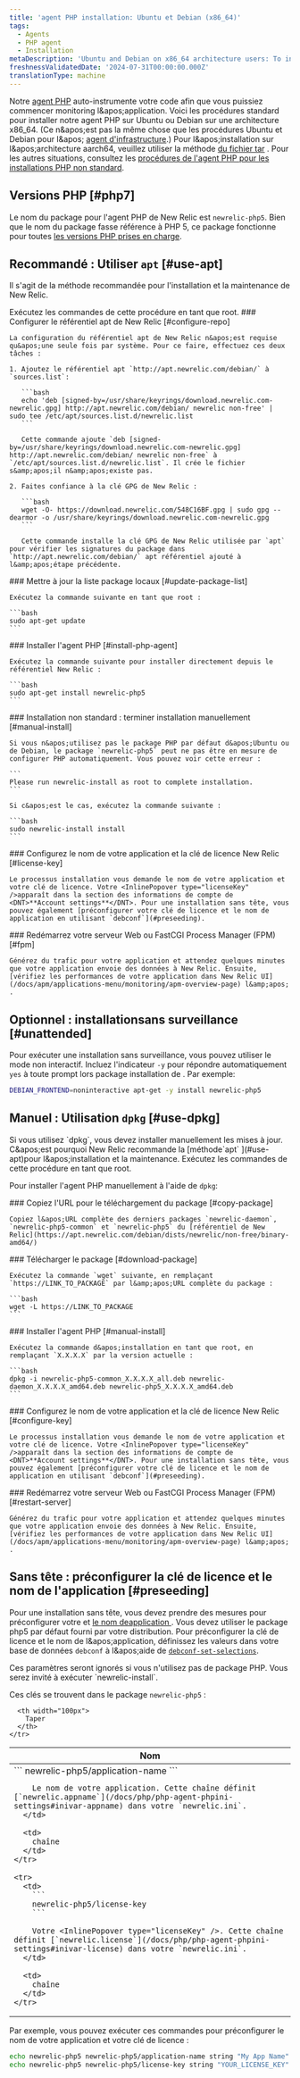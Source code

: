 ```yaml
---
title: 'agent PHP installation: Ubuntu et Debian (x86_64)'
tags:
  - Agents
  - PHP agent
  - Installation
metaDescription: 'Ubuntu and Debian on x86_64 architecture users: To install, upgrade, or uninstall your New Relic PHP agent, start here.'
freshnessValidatedDate: '2024-07-31T00:00:00.000Z'
translationType: machine
---
```


Notre [agent PHP](/docs/agents/php-agent/getting-started/new-relic-php#configuration) auto-instrumente votre code afin que vous puissiez commencer monitoring l&amp;apos;application. Voici les procédures standard pour installer notre agent PHP sur Ubuntu ou Debian sur une architecture x86\_64. (Ce n&amp;apos;est pas la même chose que les procédures Ubuntu et Debian pour l&amp;apos; [agent d&apos;infrastructure](/docs/infrastructure/new-relic-infrastructure/installation/install-infrastructure-linux#apt-based).) Pour l&amp;apos;installation sur l&amp;apos;architecture aarch64, veuillez utiliser la méthode [du fichier tar](/docs/php/php-agent-installation-tar-files) . Pour les autres situations, consultez les [procédures de l&apos;agent PHP pour les installations PHP non standard](/docs/php/php-agent-installation-non-standard-php).

## Versions PHP [#php7]

Le nom du package pour l&apos;agent PHP de New Relic est `newrelic-php5`. Bien que le nom du package fasse référence à PHP 5, ce package fonctionne pour toutes [les versions PHP prises en charge](/docs/agents/php-agent/getting-started/php-agent-compatibility-requirements#php-release).

## Recommandé : Utiliser `apt` [#use-apt]

Il s&apos;agit de la méthode recommandée pour l&apos;installation et la maintenance de New Relic.

<Callout variant="important">
  Exécutez les commandes de cette procédure en tant que root.
</Callout>

<Steps>
  <Step>
    ### Configurer le référentiel apt de New Relic [#configure-repo]

    La configuration du référentiel apt de New Relic n&apos;est requise qu&apos;une seule fois par système. Pour ce faire, effectuez ces deux tâches :

    1. Ajoutez le référentiel apt `http://apt.newrelic.com/debian/` à `sources.list`:

       ```bash
       echo 'deb [signed-by=/usr/share/keyrings/download.newrelic.com-newrelic.gpg] http://apt.newrelic.com/debian/ newrelic non-free' | sudo tee /etc/apt/sources.list.d/newrelic.list
       ```

       Cette commande ajoute `deb [signed-by=/usr/share/keyrings/download.newrelic.com-newrelic.gpg] http://apt.newrelic.com/debian/ newrelic non-free` à `/etc/apt/sources.list.d/newrelic.list`. Il crée le fichier s&amp;apos;il n&amp;apos;existe pas.

    2. Faites confiance à la clé GPG de New Relic :

       ```bash
       wget -O- https://download.newrelic.com/548C16BF.gpg | sudo gpg --dearmor -o /usr/share/keyrings/download.newrelic.com-newrelic.gpg
       ```

       Cette commande installe la clé GPG de New Relic utilisée par `apt` pour vérifier les signatures du package dans `http://apt.newrelic.com/debian/` apt référentiel ajouté à l&amp;apos;étape précédente.
  </Step>

  <Step>
    ### Mettre à jour la liste package locaux [#update-package-list]

    Exécutez la commande suivante en tant que root :

    ```bash
    sudo apt-get update
    ```
  </Step>

  <Step>
    ### Installer l&apos;agent PHP [#install-php-agent]

    Exécutez la commande suivante pour installer directement depuis le référentiel New Relic :

    ```bash
    sudo apt-get install newrelic-php5
    ```
  </Step>

  <Step>
    ### Installation non standard : terminer installation manuellement [#manual-install]

    Si vous n&apos;utilisez pas le package PHP par défaut d&apos;Ubuntu ou de Debian, le package `newrelic-php5` peut ne pas être en mesure de configurer PHP automatiquement. Vous pouvez voir cette erreur :

    ```
    Please run newrelic-install as root to complete installation.
    ```

    Si c&apos;est le cas, exécutez la commande suivante :

    ```bash
    sudo newrelic-install install
    ```
  </Step>

  <Step>
    ### Configurez le nom de votre application et la clé de licence New Relic [#license-key]

    Le processus installation vous demande le nom de votre application et votre clé de licence. Votre <InlinePopover type="licenseKey" />apparaît dans la section des informations de compte de <DNT>**Account settings**</DNT>. Pour une installation sans tête, vous pouvez également [préconfigurer votre clé de licence et le nom de application en utilisant `debconf`](#preseeding).
  </Step>

  <Step>
    ### Redémarrez votre serveur Web ou FastCGI Process Manager (FPM) [#fpm]

    Générez du trafic pour votre application et attendez quelques minutes que votre application envoie des données à New Relic. Ensuite, [vérifiez les performances de votre application dans New Relic UI](/docs/apm/applications-menu/monitoring/apm-overview-page) l&amp;apos; .
  </Step>
</Steps>

## Optionnel : installationsans surveillance [#unattended]

Pour exécuter une installation sans surveillance, vous pouvez utiliser le mode non interactif. Incluez l&apos;indicateur `-y` pour répondre automatiquement `yes` à toute prompt lors package installation de . Par exemple:

```bash
DEBIAN_FRONTEND=noninteractive apt-get -y install newrelic-php5
```

## Manuel : Utilisation `dpkg` [#use-dpkg]

<Callout variant="important">
  Si vous utilisez `dpkg`, vous devez installer manuellement les mises à jour. C&amp;apos;est pourquoi New Relic recommande la [méthode`apt` ](#use-apt)pour l&amp;apos;installation et la maintenance. Exécutez les commandes de cette procédure en tant que root.
</Callout>

Pour installer l&apos;agent PHP manuellement à l&apos;aide de `dpkg`:

<Steps>
  <Step>
    ### Copiez l&apos;URL pour le téléchargement du package [#copy-package]

    Copiez l&apos;URL complète des derniers packages `newrelic-daemon`, `newrelic-php5-common` et `newrelic-php5` du [référentiel de New Relic](https://apt.newrelic.com/debian/dists/newrelic/non-free/binary-amd64/)
  </Step>

  <Step>
    ### Télécharger le package [#download-package]

    Exécutez la commande `wget` suivante, en remplaçant `https://LINK_TO_PACKAGE` par l&amp;apos;URL complète du package :

    ```bash
    wget -L https://LINK_TO_PACKAGE
    ```
  </Step>

  <Step>
    ### Installer l&apos;agent PHP [#manual-install]

    Exécutez la commande d&apos;installation en tant que root, en remplaçant `X.X.X.X` par la version actuelle :

    ```bash
    dpkg -i newrelic-php5-common_X.X.X.X_all.deb newrelic-daemon_X.X.X.X_amd64.deb newrelic-php5_X.X.X.X_amd64.deb
    ```
  </Step>

  <Step>
    ### Configurez le nom de votre application et la clé de licence New Relic [#configure-key]

    Le processus installation vous demande le nom de votre application et votre clé de licence. Votre <InlinePopover type="licenseKey" />apparaît dans la section des informations de compte de <DNT>**Account settings**</DNT>. Pour une installation sans tête, vous pouvez également [préconfigurer votre clé de licence et le nom de application en utilisant `debconf`](#preseeding).
  </Step>

  <Step>
    ### Redémarrez votre serveur Web ou FastCGI Process Manager (FPM) [#restart-server]

    Générez du trafic pour votre application et attendez quelques minutes que votre application envoie des données à New Relic. Ensuite, [vérifiez les performances de votre application dans New Relic UI](/docs/apm/applications-menu/monitoring/apm-overview-page) l&amp;apos; .
  </Step>
</Steps>

<InstallFeedback />

## Sans tête : préconfigurer la clé de licence et le nom de l&apos;application [#preseeding]

Pour une installation sans tête, vous devez prendre des mesures pour préconfigurer votre <InlinePopover type="licenseKey" />et [le nom deapplication ](/docs/site/naming-your-application). Vous devez utiliser le package php5 par défaut fourni par votre distribution. Pour préconfigurer la clé de licence et le nom de l&amp;apos;application, définissez les valeurs dans votre base de données `debconf` à l&amp;apos;aide de [`debconf-set-selections`](https://manpages.debian.org/bookworm/debconf/debconf-set-selections.1.en.html).

<Callout variant="important">
  Ces paramètres seront ignorés si vous n&apos;utilisez pas de package PHP. Vous serez invité à exécuter `newrelic-install`.
</Callout>

Ces clés se trouvent dans le package `newrelic-php5` :

<table>
  <thead>
    <tr>
      <th>
        Nom
      </th>

      <th width="100px">
        Taper
      </th>
    </tr>
  </thead>

  <tbody>
    <tr>
      <td>
        ```
        newrelic-php5/application-name
        ```

        Le nom de votre application. Cette chaîne définit [`newrelic.appname`](/docs/php/php-agent-phpini-settings#inivar-appname) dans votre `newrelic.ini`.
      </td>

      <td>
        chaîne
      </td>
    </tr>

    <tr>
      <td>
        ```
        newrelic-php5/license-key
        ```

        Votre <InlinePopover type="licenseKey" />. Cette chaîne définit [`newrelic.license`](/docs/php/php-agent-phpini-settings#inivar-license) dans votre `newrelic.ini`.
      </td>

      <td>
        chaîne
      </td>
    </tr>
  </tbody>
</table>

Par exemple, vous pouvez exécuter ces commandes pour préconfigurer le nom de votre application et votre clé de licence :

```bash
echo newrelic-php5 newrelic-php5/application-name string "My App Name" | debconf-set-selections
echo newrelic-php5 newrelic-php5/license-key string "YOUR_LICENSE_KEY" | debconf-set-selections
```

<InstallFeedback />